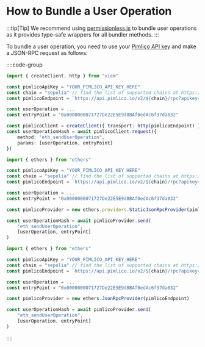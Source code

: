 # How to Bundle a User Operation

:::tip[Tip]
We recommend using [permissionless.js](/permissionless/reference/bundler-actions/sendUserOperation) to bundle user operations as it provides type-safe wrappers for all bundler methods. 
:::

To bundle a user operation, you need to use your [Pimlico API key](https://dashboard.pimlico.io/apikeys) and make a JSON-RPC request as follows:

::::code-group

```typescript [viem]
import { createClient, http } from "viem"

const pimlicoApiKey = "YOUR_PIMLICO_API_KEY_HERE"
const chain = "sepolia" // find the list of supported chains at https://docs.pimlico.io/bundler
const pimlicoEndpoint = `https://api.pimlico.io/v2/${chain}/rpc?apikey=${pimlicoApiKey}`

const userOperation = ...
const entryPoint = "0x0000000071727De22E5E9d8BAf0edAc6f37da032"

const pimlicoClient = createClient({ transport: http(pimlicoEndpoint) })
const userOperationHash = await pimlicoClient.request({ 
    method: "eth_sendUserOperation", 
    params: [userOperation, entryPoint] 
})
```

```typescript [ethers v5]
import { ethers } from "ethers"

const pimlicoApiKey = "YOUR_PIMLICO_API_KEY_HERE"
const chain = "sepolia" // find the list of supported chains at https://docs.pimlico.io/bundler
const pimlicoEndpoint = `https://api.pimlico.io/v2/${chain}/rpc?apikey=${pimlicoApiKey}`

const userOperation = ...
const entryPoint = "0x0000000071727De22E5E9d8BAf0edAc6f37da032"

const pimlicoProvider = new ethers.providers.StaticJsonRpcProvider(pimlicoEndpoint)

const userOperationHash = await pimlicoProvider.send(
    "eth_sendUserOperation", 
    [userOperation, entryPoint]
) 
```

```typescript [ethers v6]
import { ethers } from "ethers"

const pimlicoApiKey = "YOUR_PIMLICO_API_KEY_HERE"
const chain = "sepolia" // find the list of supported chains at https://docs.pimlico.io/bundler
const pimlicoEndpoint = `https://api.pimlico.io/v2/${chain}/rpc?apikey=${pimlicoApiKey}`

const userOperation = ...
const entryPoint = "0x0000000071727De22E5E9d8BAf0edAc6f37da032"

const pimlicoProvider = new ethers.JsonRpcProvider(pimlicoEndpoint)

const userOperationHash = await pimlicoProvider.send(
    "eth_sendUserOperation", 
    [userOperation, entryPoint]
)
```

::::

